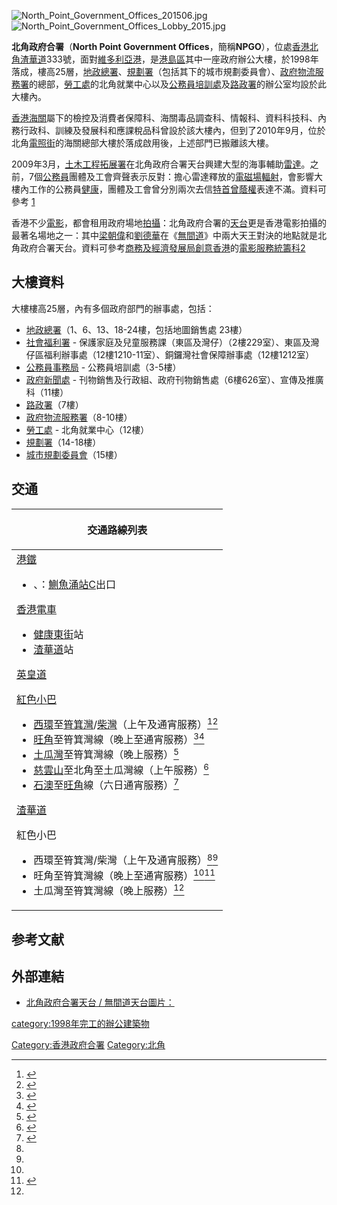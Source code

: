 [[File:North_Point_Government_Offices_201506.jpg|thumb]]
[[File:North_Point_Government_Offices_Lobby_2015.jpg|thumb]]
{{coord|22.292287|114.208393|type:landmark_source:enwiki-googlemaplink|display=title}}

'''北角政府合署'''（'''North Point Government Offices'''，簡稱'''NPGO'''），位處[[香港|香港]][[北角|北角]][[渣華道|渣華道]]333號，面對[[維多利亞港|維多利亞港]]，是[[港島區|港島區]]其中一座政府辦公大樓，於1998年落成，樓高25層，[[地政總署|地政總署]]、[[規劃署|規劃署]]（包括其下的城市規劃委員會）、[[政府物流服務署|政府物流服務署]]的總部，[[勞工處|勞工處]]的北角就業中心以及[[公務員事務局|公務員培訓處]]及[[路政署|路政署]]的辦公室均設於此大樓內。

[[香港海關|香港海關]]屬下的檢控及消費者保障科、海關毒品調查科、情報科、資料科技科、內務行政科、訓練及發展科和應課稅品科曾設於該大樓內，但到了2010年9月，位於北角[[電照街|電照街]]的海關總部大樓於落成啟用後，上述部門已搬離該大樓。

2009年3月，[[土木工程拓展署|土木工程拓展署]]在北角政府合署天台興建大型的海事輔助[[雷達|雷達]]。之前，7個[[公務員|公務員]]團體及工會齊聲表示反對：擔心雷達釋放的[[電磁場|電磁場]][[輻射|輻射]]，會影響大樓內工作的公務員[[健康|健康]]，團體及工會曾分別兩次去信[[特首|特首]][[曾蔭權|曾蔭權]]表達不滿。資料可參考 [http://the-sun.on.cc/channels/news/20090301/20090301014636_0000.html]{{Wayback|url=http://the-sun.on.cc/channels/news/20090301/20090301014636_0000.html |date=20090504182541 }}

香港不少[[電影|電影]]，都會租用政府場地[[拍攝|拍攝]]：北角政府合署的[[天台_(電影)|天台]]更是香港電影拍攝的最著名場地之一：其中[[梁朝偉|梁朝偉]]和[[劉德華|劉德華]]在《[[無間道|無間道]]》中兩大天王對決的地點就是北角政府合署天台。資料可參考[[商務及經濟發展局|商務及經濟發展局]][[創意香港|創意香港]]的[[電影服務統籌科|電影服務統籌科]][https://web.archive.org/web/20071027154957/http://www.fso-tela.gov.hk/accessibility/common/Newsletter/NewsletterC08.pdf]

==大樓資料==
大樓樓高25層，內有多個政府部門的辦事處，包括：
*[[地政總署|地政總署]]（1、6、13、18-24樓，包括地圖銷售處 23樓）
*[[社會福利署|社會福利署]] - 保護家庭及兒童服務課（東區及灣仔）（2樓229室）、東區及灣仔區福利辦事處（12樓1210-11室）、銅鑼灣社會保障辦事處（12樓1212室）
*[[公務員事務局|公務員事務局]] - 公務員培訓處（3-5樓）
*[[政府新聞處|政府新聞處]] - 刊物銷售及行政組、政府刊物銷售處（6樓626室）、宣傳及推廣科（11樓）
*[[路政署|路政署]]（7樓）
*[[政府物流服務署|政府物流服務署]]（8-10樓）
*[[勞工處|勞工處]] - 北角就業中心（12樓）
*[[規劃署|規劃署]]（14-18樓）
*[[城市規劃委員會|城市規劃委員會]]（15樓）

==交通==
{| class="mw-collapsible mw-collapsed wikitable" style="background:white; margin: 0 auto; width: auto;"
! 交通路線列表
|-
|
;[[港鐵|港鐵]]
*{{港鐵路綫標誌|ISL}}、{{港鐵路綫標誌|TKL}}：[[鰂魚涌站|鰂魚涌站]]C出口

;[[香港電車|香港電車]]
*[[健康東街|健康東街]]站
*[[渣華道|渣華道]]站

;[[英皇道|英皇道]]
{{港島巴士簡單列表|2|2A|8H|18X|19P|77|77A|81|81A|82|82X|85|85A|99|722|N8|N8X|N72}}
{{過海隧道巴士簡單列表|102|102P|106|116|302A|307P|606|606A|608|613|678|682|682A|682B|682C|682P|686|933|948E|960B|962C|962E|968X|969C|976|989|N122}}
{{大嶼山巴士簡單列表|A12}}
{{港島專線小巴簡單列表|61|69}}

;[[紅色小巴|紅色小巴]]
*[[西環|西環]]至[[筲箕灣|筲箕灣]]/[[柴灣|柴灣]]（上午及通宵服務）<ref name="西環—筲箕灣／柴灣">{{Cite web |url=http://www.16seats.net/chi/rmb/r_h08.html |title=西環—筲箕灣／柴灣 |accessdate=2016-11-01 |archive-date=2016-10-24 |archive-url=https://web.archive.org/web/20161024094344/http://www.16seats.net/chi/rmb/r_h08.html |dead-url=no }}</ref><ref name="16seats.net">{{Cite web |url=http://www.16seats.net/chi/rmb/r_h12.html |title=西環—筲箕灣／柴灣 |accessdate=2016-11-01 |archive-date=2016-10-23 |archive-url=https://web.archive.org/web/20161023212836/http://www.16seats.net/chi/rmb/r_h12.html |dead-url=no }}</ref>
*[[旺角|旺角]]至筲箕灣線（晚上至通宵服務）<ref name="筲箕灣站—旺角砵蘭街">{{Cite web |url=http://www.16seats.net/chi/rmb/r_kh02.html |title=筲箕灣站—旺角砵蘭街 |accessdate=2016-11-01 |archive-date=2016-10-02 |archive-url=https://web.archive.org/web/20161002071719/http://www.16seats.net/chi/rmb/r_kh02.html |dead-url=no }}</ref><ref>{{Cite web |url=http://www.16seats.net/chi/rmb/r_kh22.html |title=旺角銀行中心　—　筲箕灣 |accessdate=2016-11-01 |archive-date=2016-10-02 |archive-url=https://web.archive.org/web/20161002070144/http://www.16seats.net/chi/rmb/r_kh22.html |dead-url=no }}</ref>
*[[土瓜灣|土瓜灣]]至筲箕灣線（晚上服務）<ref name="筲箕灣站—土瓜灣欣榮花園">{{Cite web |url=http://www.16seats.net/chi/rmb/r_kh06.html |title=筲箕灣站—土瓜灣欣榮花園 |accessdate=2016-11-01 |archive-date=2016-10-02 |archive-url=https://web.archive.org/web/20161002080107/http://www.16seats.net/chi/rmb/r_kh06.html |dead-url=yes }}</ref>
*[[慈雲山|慈雲山]]至北角至土瓜灣線（上午服務）<ref>{{Cite web |url=http://www.16seats.net/chi/rmb/r_kh33.html |title=慈雲山＞西灣河及北角＞紅磡及土瓜灣 |accessdate=2016-11-01 |archive-date=2016-10-02 |archive-url=https://web.archive.org/web/20161002071802/http://www.16seats.net/chi/rmb/r_kh33.html |dead-url=no }}</ref>
*[[石澳|石澳]]至[[旺角|旺角]]線（六日通宵服務）<ref>{{Cite web |url=http://www.16seats.net/chi/rmb/r_kh09.html |title=石澳＞旺角 |accessdate=2016-11-01 |archive-date=2016-10-25 |archive-url=https://web.archive.org/web/20161025051400/http://www.16seats.net/chi/rmb/r_kh09.html |dead-url=no }}</ref>

;[[渣華道|渣華道]]
{{港島巴士簡單列表|77X|81A|85|85A|99X|722|N72}}{{過海隧道巴士簡單列表|102P|106A|106P|933|948E|960X|962C|962E|968X|969C|976|982C|989}}{{港島專線小巴簡單列表|33|65A|69}}
;紅色小巴
*西環至筲箕灣/柴灣（上午及通宵服務）<ref name="西環—筲箕灣／柴灣"/><ref name="16seats.net"/>
*旺角至筲箕灣線（晚上至通宵服務）<ref name="筲箕灣站—旺角砵蘭街"/><ref>{{Cite web |url=http://www.16seats.net/chi/rmb/r_kh22.html |title=旺角銀行中心—筲箕灣 |accessdate=2016-11-01 |archive-date=2016-10-02 |archive-url=https://web.archive.org/web/20161002070144/http://www.16seats.net/chi/rmb/r_kh22.html |dead-url=no }}</ref>
*土瓜灣至筲箕灣線（晚上服務）<ref name="筲箕灣站—土瓜灣欣榮花園"/>
|}

==参考文献==
{{reflist}}

==外部連結==
{{commons|Category:North Point Government Offices}}
*[http://link.photo.pchome.com.tw/s10/19640214/27/124659281745/ 北角政府合署天台 / 無間道天台圖片：]{{Wayback|url=http://link.photo.pchome.com.tw/s10/19640214/27/124659281745/ |date=20100824033432 }}

{{香港政府合署}}

[[Category:香港政府合署|Category:香港政府合署]]
[[Category:北角|Category:北角]]
[[category:1998年完工的辦公建築物|category:1998年完工的辦公建築物]]